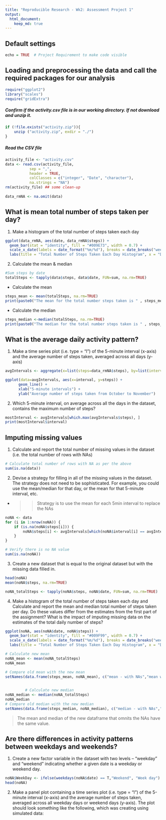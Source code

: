 ```yaml
---
title: "Reproducible Research - Wk2: Assessment Project 1"
output: 
  html_document:
    keep_md: true
---
```


## Default settings
```r
echo = TRUE  # Project Requirement to make code visible
```

## Loading and preprocessing the data and call the required packages for our analysis
```r
require("ggplot2")
library("scales")
require("gridExtra")
```

##### Confirm if the activity.csv file is in our working directory. If not download and unzip it.
```r
if (!file.exists("activity.zip")){
    unzip ("activity.zip", exdir = "./")
}
```

##### Read the CSV file 
```r
activity_file <- "activity.csv"
data <- read.csv(activity_file, 
           sep = ",", 
           header = TRUE,  
           colClasses = c("integer", "Date", "character"),
           na.strings = "NA")
rm(activity_file) ## some clean-up
   
data_rmNA <- na.omit(data)
```



## What is mean total number of steps taken per day?

1. Make a histogram of the total number of steps taken each day
```r
ggplot(data_rmNA, aes(date, data_rmNA$steps)) + 
  geom_bar(stat = "identity", fill = "#009E73", width = 0.7) +
  scale_x_date(labels = date_format("%m/%d"), breaks = date_breaks("week")) + 
  labs(title = "Total Number of Steps Taken Each Day Histogram", x = "Date by Week", y = "Total number of steps")
```

2. Calculate the mean & median
```r
#Sum steps by date
totalSteps <- tapply(data$steps, data$date, FUN=sum, na.rm=TRUE)
```
* Calculate the mean
```r
steps_mean <- mean(totalSteps, na.rm=TRUE)
print(paste0("The mean for the total number steps taken is " , steps_mean))
```
* Calculate the median
```r
steps_median <-median(totalSteps, na.rm=TRUE)
print(paste0("The median for the total number steps taken is " , steps_median))
```


## What is the average daily activity pattern?

1. Make a time series plot (i.e. type = "l") of the 5-minute interval (x-axis) and the average number of steps taken, averaged across all days (y-axis)
```r
avgIntervals <- aggregate(x=list(steps=data_rmNA$steps), by=list(interval=as.numeric(data_rmNA$interval)),FUN = mean, na.rm = TRUE)

ggplot(data=avgIntervals, aes(x=interval, y=steps)) +
      geom_line() +
      xlab("5-minute intervals") +
      ylab("Average number of steps taken from October to November")
```


2. Which 5-minute interval, on average across all the days in the dataset, contains the maximum number of steps?
```r
mostInterval <- avgIntervals[which.max(avgIntervals$steps), ]
print(mostInterval$interval)
```


## Imputing missing values

1. Calculate and report the total number of missing values in the dataset (i.e. the total number of rows with NAs)
```r
# Calculate total number of rows with NA as per the above
sum(is.na(data))
```

2. Devise a strategy for filling in all of the missing values in the dataset. The strategy does not need to be sophisticated. For example, you could use the mean/median 
for that day, or the mean for that 5-minute interval, etc.
* >> Strategy is to use the mean for each 5min interval to replace the NAs
```r
noNA <- data 
for (i in 1:nrow(noNA)) {
    if (is.na(noNA$steps[i])) {
        noNA$steps[i] <- avgIntervals[which(noNA$interval[i] == avgIntervals$interval), ]$steps
    }
}

# Verify there is no NA value
sum(is.na(noNA))
```

3. Create a new dataset that is equal to the original dataset but with the missing data filled in.
```r
head(noNA)
mean(noNA$steps, na.rm=TRUE)

noNA_totalSteps <- tapply(noNA$steps, noNA$date, FUN=sum, na.rm=TRUE)
```

4. Make a histogram of the total number of steps taken each day and Calculate and report the mean and median total number of steps taken per day. Do these values differ from the estimates from the first part of the assignment? What is the impact of imputing missing data on the estimates of the total daily number of steps?
```r
ggplot(noNA, aes(noNA$date, noNA$steps)) + 
  geom_bar(stat = "identity", fill = "#009F99", width = 0.7) +
  scale_x_date(labels = date_format("%m/%d"), breaks = date_breaks("week")) + 
  labs(title = "Total Number of Steps Taken Each Day Histogram", x = "Date by Week", y = "Total number of steps")

# Calculate new mean
noNA_mean <- mean(noNA_totalSteps)
noNA_mean

# Compare old mean with the new mean
setNames(data.frame(steps_mean, noNA_mean), c("mean - with NAs","mean with no NAs"))

         
         # Calculate new median
noNA_median <- median(noNA_totalSteps)
noNA_median
# Compare old median with the new median
setNames(data.frame(steps_median, noNA_median), c("median - with NAs","median with no NAs"))
```
> The mean and median of the new dataframe that omnits the NAs have the same value.


## Are there differences in activity patterns between weekdays and weekends?

1. Create a new factor variable in the dataset with two levels – “weekday” and “weekend” indicating whether a given date is a weekday or weekend day.
```r
noNA$WeekDay <- ifelse(weekdays(noNA$date) == T,"Weekend", "Week day")
head(noNA)
```

2. Make a panel plot containing a time series plot (i.e. type = "l") of the 5-minute interval (x-axis) and the average number of steps taken, averaged across all weekday days or weekend days (y-axis). The plot should look something like the following, which was creating using simulated data:
```r

```

